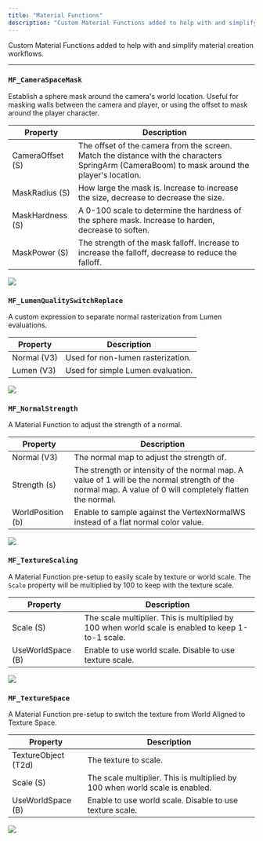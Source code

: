 ```yaml
---
title: "Material Functions"
description: "Custom Material Functions added to help with and simplify material creation workflows."
---
```


Custom Material Functions added to help with and simplify material creation workflows.

---

### `MF_CameraSpaceMask`

Establish a sphere mask around the camera's world location. Useful for masking walls between the camera and player, or using the offset to mask around the player character.

| Property         | Description                                                                                                                                   |
| ---------------- | --------------------------------------------------------------------------------------------------------------------------------------------- |
| CameraOffset (S) | The offset of the camera from the screen. Match the distance with the characters SpringArm (CameraBoom) to mask around the player's location. |
| MaskRadius (S)   | How large the mask is. Increase to increase the size, decrease to decrease the size.                                                          |
| MaskHardness (S) | A 0-100 scale to determine the hardness of the sphere mask. Increase to harden, decrease to soften.                                           |
| MaskPower (S)    | The strength of the mask falloff. Increase to increase the falloff, decrease to reduce the falloff.                                           |

![](/images/toolkit/MF_CameraSpaceMask.png)

### `MF_LumenQualitySwitchReplace`

A custom expression to separate normal rasterization from Lumen evaluations.

| Property    | Description                       |
| ----------- | --------------------------------- |
| Normal (V3) | Used for non-lumen rasterization. |
| Lumen (V3)  | Used for simple Lumen evaluation. |

![](/images/toolkit/MF_LumenQualitySwitchReplace.png)

### `MF_NormalStrength`

A Material Function to adjust the strength of a normal.

| Property          | Description                                                                                                                                               |
| ----------------- | --------------------------------------------------------------------------------------------------------------------------------------------------------- |
| Normal (V3)       | The normal map to adjust the strength of.                                                                                                                 |
| Strength (s)      | The strength or intensity of the normal map. A value of 1 will be the normal strength of the normal map. A value of 0 will completely flatten the normal. |
| WorldPosition (b) | Enable to sample against the VertexNormalWS instead of a flat normal color value.                                                                         |

![](/images/toolkit/MF_NormalStrength.png)

### `MF_TextureScaling`

A Material Function pre-setup to easily scale by texture or world scale. The `Scale` property will be multiplied by 100 to keep with the texture scale.

| Property          | Description                                                                                       |
| ----------------- | ------------------------------------------------------------------------------------------------- |
| Scale (S)         | The scale multiplier. This is multiplied by 100 when world scale is enabled to keep 1-to-1 scale. |
| UseWorldSpace (B) | Enable to use world scale. Disable to use texture scale.                                          |

![](/images/toolkit/MF_TextureScaling.png)

### `MF_TextureSpace`

A Material Function pre-setup to switch the texture from World Aligned to Texture Space.

| Property            | Description                                                                  |
| ------------------- | ---------------------------------------------------------------------------- |
| TextureObject (T2d) | The texture to scale.                                                        |
| Scale (S)           | The scale multiplier. This is multiplied by 100 when world scale is enabled. |
| UseWorldSpace (B)   | Enable to use world scale. Disable to use texture scale.                     |

![](/images/toolkit/MF_TextureSpace.png)